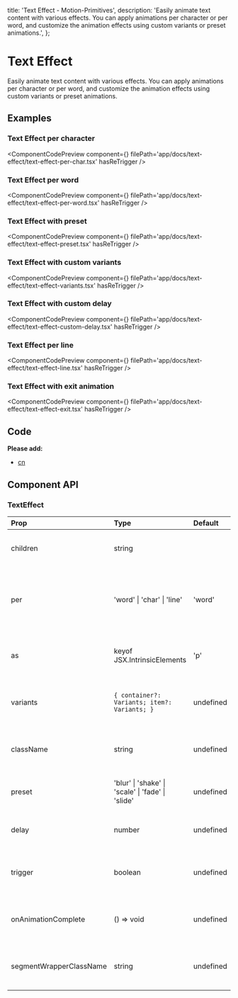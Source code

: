   title: 'Text Effect - Motion-Primitives',
  description:
    'Easily animate text content with various effects. You can apply animations per character or per word, and customize the animation effects using custom variants or preset animations.',
};


# Text Effect

Easily animate text content with various effects. You can apply animations per character or per word, and customize the animation effects using custom variants or preset animations.

## Examples

### Text Effect per character

<ComponentCodePreview
  component={<TextEffectPerChar />}
  filePath='app/docs/text-effect/text-effect-per-char.tsx'
  hasReTrigger
/>

### Text Effect per word

<ComponentCodePreview
  component={<TextEffectPerWord />}
  filePath='app/docs/text-effect/text-effect-per-word.tsx'
  hasReTrigger
/>

### Text Effect with preset

<ComponentCodePreview
  component={<TextEffectWithPreset />}
  filePath='app/docs/text-effect/text-effect-preset.tsx'
  hasReTrigger
/>

### Text Effect with custom variants

<ComponentCodePreview
  component={<TextEffectWithCustomVariants />}
  filePath='app/docs/text-effect/text-effect-variants.tsx'
  hasReTrigger
/>

### Text Effect with custom delay

<ComponentCodePreview
  component={<TextEffectWithCustomDelay />}
  filePath='app/docs/text-effect/text-effect-custom-delay.tsx'
  hasReTrigger
/>

### Text Effect per line

<ComponentCodePreview
  component={<TextEffectPerLine />}
  filePath='app/docs/text-effect/text-effect-line.tsx'
  hasReTrigger
/>

### Text Effect with exit animation

<ComponentCodePreview
  component={<TextEffectWithExit />}
  filePath='app/docs/text-effect/text-effect-exit.tsx'
  hasReTrigger
/>

## Code

<CodeBlock filePath='components/core/text-effect.tsx' />

**Please add:**

- [cn](https://github.com/ibelick/motion-primitives/blob/main/lib/utils.ts)

## Component API

### TextEffect

| Prop                    | Type                                              | Default   | Description                                                     |
| :---------------------- | :------------------------------------------------ | :-------- | :-------------------------------------------------------------- |
| children                | string                                            |           | The text content to be animated.                                |
| per                     | 'word' \| 'char' \| 'line'                        | 'word'    | Defines whether animation applies per word, character, or line. |
| as                      | keyof JSX.IntrinsicElements                       | 'p'       | The HTML tag to render, defaults to paragraph.                  |
| variants                | `{ container?: Variants; item?: Variants; }`      | undefined | Custom variants for container and item animations.              |
| className               | string                                            | undefined | Optional CSS class for styling the component.                   |
| preset                  | 'blur' \| 'shake' \| 'scale' \| 'fade' \| 'slide' | undefined | Preset animations to apply to the text.                         |
| delay                   | number                                            | undefined | Delay before the animation starts.                              |
| trigger                 | boolean                                           | undefined | Controls whether the animation should be triggered.             |
| onAnimationComplete     | () => void                                        | undefined | Callback function when the animation completes.                 |
| segmentWrapperClassName | string                                            | undefined | Optional CSS class for styling segment wrappers.                |
